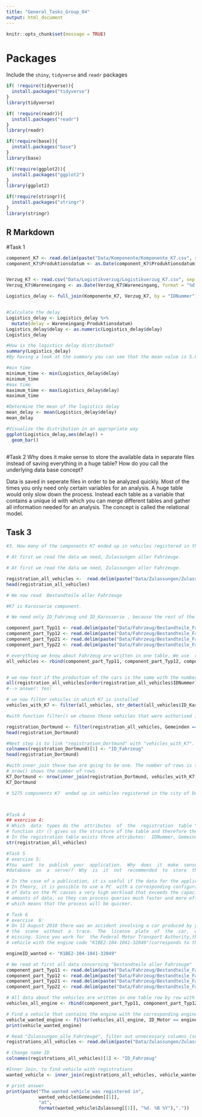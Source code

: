```yaml
---
title: "General_Tasks_Group_04"
output: html_document
---
```


```r
knitr::opts_chunk$set(message = TRUE)
```
# Packages
Include the `shiny`, `tidyverse` and `readr` packages
```r


if( !require(tidyverse)){
  install.packages("tidyverse")
}
library(tidyverse)

if( !require(readr)){
  install.packages("readr")
}
library(readr)

if(!require(base)){
  install.packages("base")
}
library(base)

if(!require(ggplot2)){
  install.packages("ggplot2")
}
library(ggplot2)

if(!require(stringr)){
  install.packages("stringr")
}
library(stringr)

```
## R Markdown

#Task 1
```r
component_K7 <- read.delim(paste("Data/Komponente/Komponente_K7.csv", sep = ""), ";", header = TRUE)[, (2:3)]
component_K7$Produktionsdatum <- as.Date(component_K7$Produktionsdatum)


Verzug_K7 <- read.csv("Data/Logistikverzug/Logistikverzug_K7.csv", sep = ";", header = TRUE)[, (2:3)]
Verzug_K7$Wareneingang <- as.Date(Verzug_K7$Wareneingang, format = "%d.%m.%Y")

Logistics_delay <- full_join(Komponente_K7, Verzug_K7, by = "IDNummer")


#Calculate the delay 
Logistics_delay <- Logistics_delay %>%
  mutate(delay = Wareneingang-Produktionsdatum)
Logistics_delay$delay <- as.numeric(Logistics_delay$delay)
Logistics_delay

#How is the logistics delay distributed?
summary(Logistics_delay)
#By having a look at the summary you can see that the mean value is 5.08. By having a look at the 1st Qu. and 3.Qu. you can find out that the distributon is rather even around the median. The difference between the 1st Qu. and the min is 2 while the difference between the Max and the 3rd Qu. is 7. This is an indicator for the fact it is a distribution with a steap left side. 

#min time
minimum_time <- min(Logistics_delay$delay)
minimum_time
#max time
maximum_time <- max(Logistics_delay$delay)
maximum_time

#Determine the mean of the logistics delay
mean_delay <- mean(Logistics_delay$delay)
mean_delay

#Visualize the distribution in an appropriate way
ggplot(Logistics_delay,aes(delay)) +
  geom_bar()



```

#Task 2
Why  does  it  make  sense  to  store  the  available  data  in  separate  files  instead  of saving everything in a huge table? How do you call the underlying data base concept?

Data is saved in seperate files in order to be analyzed quickly. Most of the times you only need only certain variables for an analysis. A huge table would only slow down the process. Instead each table as a variable that contains a unique id with which you can merge different tables and gather all information needed for an analysis.
The concept is called the relational model.


## Task 3
```r

#3. How many of the components K7 ended up in vehicles registered in the city of Dortmund?

# At first we read the data we need, Zulassungen aller Fahrzeuge. 

# At first we read the data we need, Zulassungen aller Fahrzeuge. 

registration_all_vehicles <-  read.delim(paste("Data/Zulassungen/Zulassungen_alle_Fahrzeuge.csv", sep = ""), ";", header  = TRUE) %>% subset(select = -1)
head(registration_all_vehicles)

# We now read  Bestandteile aller Fahrzeuge

#K7 is Karosserie component.

# We need only ID_Fahrzeug und ID_Karosserie , because the rest of the columns are not useful

component_part_Typ11 <- read.delim(paste("Data/Fahrzeug/Bestandteile_Fahrzeuge_OEM1_Typ11.csv", sep = ""), ";", header = TRUE) %>% subset(select=c(ID_Fahrzeug, ID_Karosserie))
component_part_Typ12 <- read.delim(paste("Data/Fahrzeug/Bestandteile_Fahrzeuge_OEM1_Typ12.csv", sep = ""), ";", header = TRUE) %>% subset(select=c(ID_Fahrzeug, ID_Karosserie))
component_part_Typ21 <- read.delim(paste("Data/Fahrzeug/Bestandteile_Fahrzeuge_OEM2_Typ21.csv", sep = ""), ";", header = TRUE) %>% subset(select=c(ID_Fahrzeug, ID_Karosserie))
component_part_Typ22 <- read.delim(paste("Data/Fahrzeug/Bestandteile_Fahrzeuge_OEM2_Typ22.csv", sep = ""), ";", header = TRUE) %>% subset(select=c(ID_Fahrzeug, ID_Karosserie))

# everything we know about Fahrzeug are written in one table. We use  rbind()
all_vehicles <- rbind(component_part_Typ11, component_part_Typ12, component_part_Typ21, component_part_Typ22)


# we now test if the production of the cars is the same with the number of cars that were "zugelassen"
all(registration_all_vehicles[order(registration_all_vehicles$IDNummer), ]$IDNummer == all_vehicles[order(all_vehicles$ID_Fahrzeug), ]$ID_Fahrzeug)
#--> answer: Yes!

# we now filter vehicles in which K7 is installed
vehicles_with_K7 <- filter(all_vehicles, str_detect(all_vehicles$ID_Karosserie, "K7"))

#with function filter() we choose those vehicles that were authorised in Dortmund.

registration_Dortmund <- filter(registration_all_vehicles, Gemeinden == "DORTMUND")
head(registration_Dortmund)

#Next step is to link "registration_Dortmund" with "vehicles_with_K7". Column name changes.
colnames(registration_Dortmund)[1] <- "ID_Fahrzeug"
head(registration_Dortmund)

#with inner_join these two are going to be one. The number of rows is the number of the vehicles (Typ 22, OEM 2) and therefore Komponenten K7 which were authorized in Dortmund.
# nrow() shows the number of rows
K7_Dortmund <- nrow(inner_join(registration_Dortmund, vehicles_with_K7, by = "ID_Fahrzeug"))
K7_Dortmund

# 5275 components K7  ended up in vehicles registered in the city of Dortmund



#Task 4
## exercise 4:
# Which  data  types do the  attributes  of  the  registration  table "Zulassungen_aller_Fahrzeuge" have?
# function str () gives us the structure of the table and therefore the attributes we need.
# In the registration table exists three attributes:  IDNummer, Gemeinden und Zulassung and one type : factor
str(registration_all_vehicles)

#Task 5
# exercise 5:
#You  want  to  publish  your  application.  Why  does  it  make  sense  to  store  the  data  sets  in  a 
#database  on  a  server?  Why  is  it  not  recommended  to  store  the  data  sets  on  your  personal computer?

# In the case of a publication, it is useful if the data for the application is continuously available for all the users at any time, so that it can be accessed, when needed. 
# In theory, it is possible to use a PC  with a corresponding configuration, so that all users can access the data. The problem , however, is that retrieving large amounts 
# of data on the PC causes a very high workload that exceeds the capacity of the PC, which could limit the data usage. Database servers, on the other hand, are designed to work with large 
# amounts of data, so they can process queries much faster and more efficiently. In addition, it can be expected that the network connection of a server is much faster than a private Internet connection,
# which means that the process will be quicker. 

# Task 6
# exercise  6:
# On 11 August 2010 there was an accident involving a car produced by your firm.The driver left 
# the  scene  without  a  trace.  The  license  plate  of  the  car,  which  caused  the  accident,  is  still 
# missing. Since you work for  the Federal Motor Transport Authority,the police asks for your help to find out where the
# vehicle with the engine code "K1BE2-104-1041-32049"(corresponds to the engine ID number) was registered. 

engineID_wanted <- "K1BE2-104-1041-32049"

# We read at first all data concerning "Bestandteile aller Fahrzeuge"
component_part_Typ11 <- read.delim(paste("Data/Fahrzeug/Bestandteile_Fahrzeuge_OEM1_Typ11.csv", sep = ""), ";", header = TRUE) %>% subset(select = c(ID_Fahrzeug, ID_Motor))
component_part_Typ12 <- read.delim(paste("Data/Fahrzeug/Bestandteile_Fahrzeuge_OEM1_Typ12.csv", sep = ""), ";", header = TRUE) %>% subset(select = c(ID_Fahrzeug, ID_Motor))
component_part_Typ21 <- read.delim(paste("Data/Fahrzeug/Bestandteile_Fahrzeuge_OEM2_Typ21.csv", sep = ""), ";", header = TRUE) %>% subset(select = c(ID_Fahrzeug, ID_Motor))
component_part_Typ22 <- read.delim(paste("Data/Fahrzeug/Bestandteile_Fahrzeuge_OEM2_Typ22.csv", sep = ""), ";", header = TRUE) %>% subset(select = c(ID_Fahrzeug, ID_Motor))

# All data about the vehicles are written in one table row by row with each other using rbind()
vehicles_all_engine <- rbind(component_part_Typ11, component_part_Typ12, component_part_Typ21, component_part_Typ22)

# Find a vehicle that contains the engine with the corresponding engine serial number
vehicle_wanted_engine <- filter(vehicles_all_engine, ID_Motor == engineID_wanted)
print(vehicle_wanted_engine)

# Read "Zulassungen_alle_Fahrzeuge", filter out unnecessary columns (serial numbers)
registrations_all_vehicles <- read.delim(paste("Data/Zulassungen/Zulassungen_alle_Fahrzeuge.csv", sep = ""), ";", header = TRUE) %>% subset(select = -1)

# Change name ID 
colnames(registrations_all_vehicles)[1] <- "ID_Fahrzeug"

#Inner Join, to find vehicle with registrations
wanted_vehicle <- inner_join(registrations_all_vehicles, vehicle_wanted_engine, by = "ID_Fahrzeug")

# print answer
print(paste("The wanted vehicle was registered in",
            wanted_vehicle$Gemeinden[[1]],
            "at", 
            format(wanted_vehicle$Zulassung[[1]], "%d. %B %Y"),"."))






```


